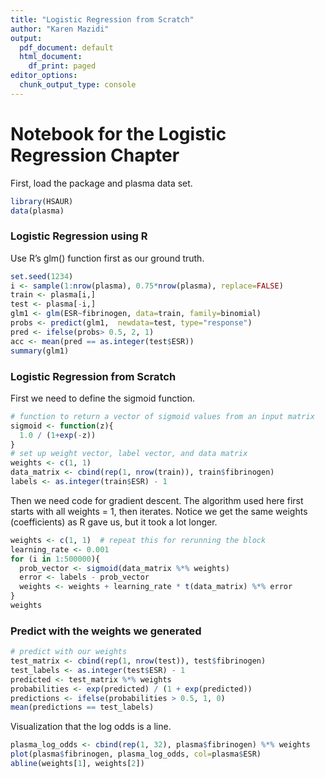 ```yaml
---
title: "Logistic Regression from Scratch"
author: "Karen Mazidi"
output:
  pdf_document: default
  html_document:
    df_print: paged
editor_options:
  chunk_output_type: console
---
```


# Notebook for the Logistic Regression Chapter

First, load the package and plasma data set. 

```r
library(HSAUR)
data(plasma)

```

### Logistic Regression using R

Use R's glm() function first as our ground truth. 


```r
set.seed(1234)
i <- sample(1:nrow(plasma), 0.75*nrow(plasma), replace=FALSE)
train <- plasma[i,]
test <- plasma[-i,]
glm1 <- glm(ESR~fibrinogen, data=train, family=binomial)
probs <- predict(glm1,  newdata=test, type="response")
pred <- ifelse(probs> 0.5, 2, 1)
acc <- mean(pred == as.integer(test$ESR))
summary(glm1)
```

### Logistic Regression from Scratch

First we need to define the sigmoid function.

```r
# function to return a vector of sigmoid values from an input matrix
sigmoid <- function(z){
  1.0 / (1+exp(-z))
}
# set up weight vector, label vector, and data matrix
weights <- c(1, 1)
data_matrix <- cbind(rep(1, nrow(train)), train$fibrinogen)
labels <- as.integer(train$ESR) - 1
```

Then we need code for gradient descent. The algorithm used here first starts with all weights = 1, then iterates. Notice we get the same weights (coefficients) as R gave us, but it took a lot longer.


```r
weights <- c(1, 1)  # repeat this for rerunning the block
learning_rate <- 0.001
for (i in 1:500000){
  prob_vector <- sigmoid(data_matrix %*% weights)
  error <- labels - prob_vector
  weights <- weights + learning_rate * t(data_matrix) %*% error
}
weights
```

### Predict with the weights we generated

```r
# predict with our weights
test_matrix <- cbind(rep(1, nrow(test)), test$fibrinogen)
test_labels <- as.integer(test$ESR) - 1
predicted <- test_matrix %*% weights
probabilities <- exp(predicted) / (1 + exp(predicted))
predictions <- ifelse(probabilities > 0.5, 1, 0)
mean(predictions == test_labels)

```




Visualization that the log odds is a line.

```r
plasma_log_odds <- cbind(rep(1, 32), plasma$fibrinogen) %*% weights
plot(plasma$fibrinogen, plasma_log_odds, col=plasma$ESR)
abline(weights[1], weights[2])
```

